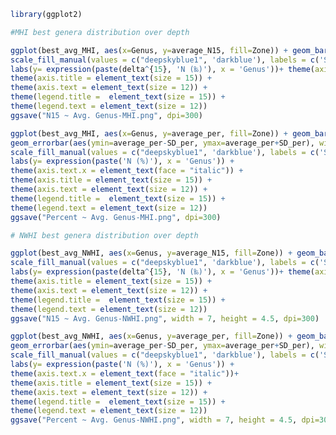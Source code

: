 ```r
library(ggplot2)

#MHI best genera distribution over depth

ggplot(best_avg_MHI, aes(x=Genus, y=average_N15, fill=Zone)) + geom_bar(stat="identity", position=position_dodge()) + geom_errorbar(aes(ymin=average_N15-SD_N15, ymax=average_N15+SD_N15), width=.2, position=position_dodge(.9), color = "grey44")+ 
scale_fill_manual(values = c("deepskyblue1", 'darkblue'), labels = c('Shallow', 'Mesophotic')) + 
labs(y= expression(paste(delta^{15}, 'N (‰)'), x = 'Genus'))+ theme(axis.text.x = element_text(face = "italic")) +
theme(axis.title = element_text(size = 15)) + 
theme(axis.text = element_text(size = 12)) + 
theme(legend.title =  element_text(size = 15)) + 
theme(legend.text = element_text(size = 12))
ggsave("N15 ~ Avg. Genus-MHI.png", dpi=300)

ggplot(best_avg_MHI, aes(x=Genus, y=average_per, fill=Zone)) + geom_bar(stat="identity", position=position_dodge()) +
geom_errorbar(aes(ymin=average_per-SD_per, ymax=average_per+SD_per), width=.2, position=position_dodge(.9), color = "grey44")+ 
scale_fill_manual(values = c("deepskyblue1", 'darkblue'), labels = c('Shallow', 'Mesophotic')) + 
labs(y= expression(paste('N (%)'), x = 'Genus')) + 
theme(axis.text.x = element_text(face = "italic")) +
theme(axis.title = element_text(size = 15)) + 
theme(axis.text = element_text(size = 12)) + 
theme(legend.title =  element_text(size = 15)) + 
theme(legend.text = element_text(size = 12))
ggsave("Percent ~ Avg. Genus-MHI.png", dpi=300)
```

```r
# NWHI best genera distribution over depth

ggplot(best_avg_NWHI, aes(x=Genus, y=average_N15, fill=Zone)) + geom_bar(stat="identity", position=position_dodge()) + geom_errorbar(aes(ymin=average_N15-SD_N15, ymax=average_N15+SD_N15), width=.2, position=position_dodge(.9), color = "grey44")+ 
scale_fill_manual(values = c("deepskyblue1", 'darkblue'), labels = c('Shallow', 'Mesophotic')) + 
labs(y= expression(paste(delta^{15}, 'N (‰)'), x = 'Genus'))+ theme(axis.text.x = element_text(face = "italic")) +
theme(axis.title = element_text(size = 15)) + 
theme(axis.text = element_text(size = 12)) + 
theme(legend.title =  element_text(size = 15)) + 
theme(legend.text = element_text(size = 12))
ggsave("N15 ~ Avg. Genus-NWHI.png", width = 7, height = 4.5, dpi=300)

ggplot(best_avg_NWHI, aes(x=Genus, y=average_per, fill=Zone)) + geom_bar(stat="identity", position=position_dodge()) +
geom_errorbar(aes(ymin=average_per-SD_per, ymax=average_per+SD_per), width=.2, position=position_dodge(.9), color = "grey44")+ 
scale_fill_manual(values = c("deepskyblue1", 'darkblue'), labels = c('Shallow', 'Mesophotic')) + 
labs(y= expression(paste('N (%)'), x = 'Genus')) + 
theme(axis.text.x = element_text(face = "italic"))+
theme(axis.title = element_text(size = 15)) + 
theme(axis.text = element_text(size = 12)) + 
theme(legend.title =  element_text(size = 15)) + 
theme(legend.text = element_text(size = 12))
ggsave("Percent ~ Avg. Genus-NWHI.png", width = 7, height = 4.5, dpi=300)
```

